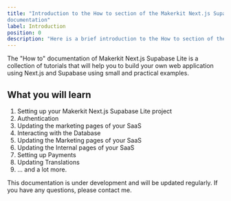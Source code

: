 ```yaml
---
title: "Introduction to the How to section of the Makerkit Next.js Supabase
documentation"
label: Introduction
position: 0
description: "Here is a brief introduction to the How to section of the Remix Firebase documentation."
---
```


The "How to" documentation of Makerkit Next.js Supabase Lite is a collection of tutorials that will help you to build your own web application using Next.js and Supabase using small and practical examples.

## What you will learn

1. Setting up your Makerkit Next.js Supabase Lite project
2. Authentication
3. Updating the marketing pages of your SaaS
4. Interacting with the Database
5. Updating the Marketing pages of your SaaS
6. Updating the Internal pages of your SaaS
7. Setting up Payments
8. Updating Translations
9. ... and a lot more.

This documentation is under development and will be updated regularly. If you have any questions, please contact me.